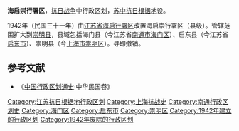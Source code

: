'''海启崇行署区'''，[[抗日战争|抗日战争]]中行政区划，[[苏中抗日根据地|苏中抗日根据地]]设。

1942年（民国三十一年）由[[江蘇省_(中華民國)|江苏省]][[海启行署区|海启行署区]]改置海启崇行署区（县级）。管辖范围扩大到[[崇明县|崇明县]]，县域包括海门县（今江苏省[[南通市|南通市]][[海门区|海门区]]）、启东县（今江苏省[[启东市|启东市]]）、崇明县（今[[上海市|上海市]][[崇明区|崇明区]]）。寻即撤销。

==参考文献==
*《[[中国行政区划通史|中国行政区划通史]]·中华民国卷》

{{中华民国大陆时期行政区划小作品}}
[[Category:江苏抗日根据地行政区划|Category:江苏抗日根据地行政区划]]

[[Category:上海抗战史|Category:上海抗战史]]
[[Category:南通行政区划史|Category:南通行政区划史]]
[[Category:海门区|Category:海门区]]
[[Category:启东市|Category:启东市]]
[[Category:崇明区|Category:崇明区]]
[[Category:1942年建立的行政区划|Category:1942年建立的行政区划]]
[[Category:1942年废除的行政区划|Category:1942年废除的行政区划]]